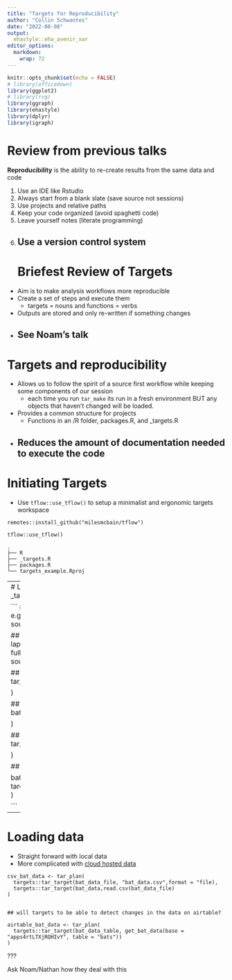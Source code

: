 ```yaml
---
title: "Targets for Reproducibility"
author: "Collin Schwantes"
date: "2022-08-08"
output:
  ehastyle::eha_avenir_xar
editor_options: 
  markdown: 
    wrap: 72
---
```


```r
knitr::opts_chunk$set(echo = FALSE)
# library(officedown)
library(ggplot2)
# library(rvg)
library(ggraph)
library(ehastyle)
library(dplyr)
library(igraph)
```

# Review from previous talks

**Reproducibility** is the ability to re-create results from the same data and code

1)  Use an IDE like Rstudio   
2)  Always start from a blank slate (save source not sessions)  
3)  Use projects and relative paths  
4)  Keep your code organized (avoid spaghetti code)  
5)  Leave yourself notes (literate programming) 
6)  Use a version control system
---
# Briefest Review of Targets

- Aim is to make analysis workflows more reproducible
- Create a set of steps and execute them
  - targets = nouns and functions = verbs
- Outputs are stored and only re-written if something changes 
-  See Noam's talk
---

# Targets and reproducibility

- Allows us to follow the spirit of a source first workflow while keeping some components of our session 
  - each time you run `tar_make` its run in a fresh environment BUT any objects that haven't changed will be loaded. 
- Provides a common structure for projects
  - Functions in an /R folder, packages.R, and _targets.R
- Reduces the amount of documentation needed to execute the code 
---

# Initiating Targets 

- Use `tflow::use_tflow()` to setup a minimalist and ergonomic targets workspace

```
remotes::install_github("milesmcbain/tflow")

tflow::use_tflow()

.
├── R
├── _targets.R
├── packages.R
└── targets_example.Rproj
```
---
# Layout workflow in _targets.R

```
## Load your packages, e.g. library(targets).
source("./packages.R")

## Load your R files
lapply(list.files("./R", full.names = TRUE), source)

## load data
bat_data <-  tar_plan(

)

## validate data
bat_validation <-  tar_plan(

)

## plot data
bat_plot <- tar_plan(

)

## make report

bat_report <- tar_plan(
  tarchetypes::tar_render(...)
)


```
---


# Loading data 
- Straight forward with local data
- More complicated with [cloud hosted data](https://airtable.com/apps4rtLTXjRQHIvY/tblArZCjsYtZr2LEh/viwcs3ZSXjugmPk7v?blocks=hide)

```
csv_bat_data <- tar_plan(
  targets::tar_target(bat_data_file, "bat_data.csv",format = "file),
  targets::tar_target(bat_data,read.csv(bat_data_file)
)


## will targets to be able to detect changes in the data on airtable?

airtable_bat_data <- tar_plan(
  targets::tar_target(bat_data_table, get_bat_data(base = "apps4rtLTXjRQHIvY", table = "bats"))
)
```

???

Ask Noam/Nathan how they deal with this

# 

